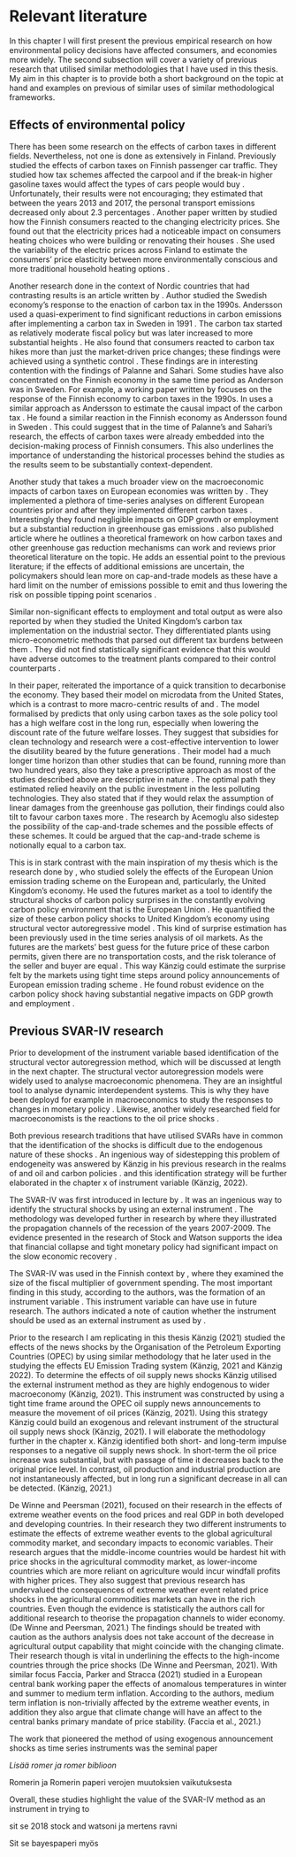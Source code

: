 # Relevant literature {#rellit}

In this chapter I will first present the previous empirical research on how environmental policy decisions have affected consumers, and economies more widely. The second subsection will cover a variety of previous research that utilised similar methodologies that I have used in this thesis. My aim in this chapter is to provide both a short background on the topic at hand and examples on previous of similar uses of similar methodological frameworks.

## Effects of environmental policy {#effects}

There has been some research on the effects of carbon taxes in different fields. Nevertheless, not one is done as extensively in Finland. Previously \citet{palanne2021} studied the effects of carbon taxes on Finnish passenger car traffic. They studied how tax schemes affected the carpool and if the break-in higher gasoline taxes would affect the types of cars people would buy \citep{palanne2021}. Unfortunately, their results were not encouraging; they estimated that between the years 2013 and 2017, the personal transport emissions decreased only about 2.3 percentages \citep{palanne2021}. Another paper written by \citet{sahari2019} studied how the Finnish consumers reacted to the changing electricity prices. She found out that the electricity prices had a noticeable impact on consumers heating choices who were building or renovating their houses \citep{sahari2019}. She used the variability of the electric prices across Finland to estimate the consumers' price elasticity between more environmentally conscious and more traditional household heating options \citep{sahari2019}. 

Another research done in the context of Nordic countries that had contrasting results is an article written by \citet{andersson2019}. Author studied the Swedish economy’s response to the enaction of carbon tax in the 1990s. Andersson used a quasi-experiment to find significant reductions in carbon emissions after implementing a carbon tax in Sweden in 1991 \citep{andersson2019}. The carbon tax started as relatively moderate fiscal policy but was later increased to more substantial heights \citep{andersson2019}. He also found that consumers reacted to carbon tax hikes more than just the market-driven price changes; these findings were achieved using a synthetic control \citep{andersson2019}. These findings are in interesting contention with the findings of Palanne and Sahari. Some studies have also concentrated on the Finnish economy in the same time period as Anderson was in Sweden. For example, a working paper written by \citet{elbaum2021} focuses on the response of the Finnish economy to carbon taxes in the 1990s. In  uses a similar approach as Andersson to estimate the causal impact of the carbon tax \citep{elbaum2021}. He found a similar reaction in the Finnish economy as Andersson found in Sweden \citep{elbaum2021}. This could suggest that in the time of Palanne's and Sahari's research, the effects of carbon taxes were already embedded into the decision-making process of Finnish consumers. This also underlines the importance of understanding the historical processes behind the studies as the results seem to be substantially context-dependent.

Another study that takes a much broader view on the macroeconomic impacts of carbon taxes on European economies was written by \citet{metcalf2020}. They implemented a plethora of time-series analyses on different European countries prior and after they implemented different carbon taxes \citep{metcalf2020}. Interestingly they found negligible impacts on GDP growth or employment but a substantial reduction in greenhouse gas emissions \citep{metcalf2020}. \citet{metcalf2021} also published article where he outlines a theoretical framework on how carbon taxes and other greenhouse gas reduction mechanisms can work and reviews prior theoretical literature on the topic. He adds an essential point to the previous literature; if the effects of additional emissions are uncertain, the policymakers should lean more on cap-and-trade models as these have a hard limit on the number of emissions possible to emit and thus lowering the risk on possible tipping point scenarios \citep{metcalf2021}. 

Similar non-significant effects to employment and total output as \citet{metcalf2020} were also reported by \citet{martin2014} when they studied the United Kingdom’s carbon tax implementation on the industrial sector. They differentiated plants using micro-econometric methods that parsed out different tax burdens between them \citep{martin2014}. They did not find statistically significant evidence that this would have adverse outcomes to the treatment plants compared to their control counterparts \citep{martin2014}.

In their paper, \citet{acemoglu2016} reiterated the importance of a quick transition to decarbonise the economy. They based their model on microdata from the United States, which is a contrast to more macro-centric results of \citet{metcalf2020} and \citet{andersson2019}. The model formalised by \citeauthor{acemoglu2016} predicts that only using carbon taxes as the sole policy tool has a high welfare cost in the long run, especially when lowering the discount rate of the future welfare losses. They suggest that subsidies for clean technology and research were a cost-effective intervention to lower the disutility beared by the future generations \citep{acemoglu2016}. Their model had a much longer time horizon than other studies that can be found, running more than two hundred years, also they take a prescriptive approach as most of the studies described above are descriptive in nature \citep{acemoglu2016}. The optimal path they estimated relied heavily on the public investment in the less polluting technologies. They also stated that if they would relax the assumption of linear damages from the greenhouse gas pollution, their findings could also tilt to favour carbon taxes more \citep{acemoglu2016}. The research by Acemoglu also sidestep the possibility of the cap-and-trade schemes and the possible effects of these schemes. It could be argued that the cap-and-trade scheme is notionally equal to a carbon tax.

This is in stark contrast with the main inspiration of my thesis which is the research done by \citet{kaenzig2022}, who studied solely the effects of the European Union emission trading scheme on the European and, particularly, the United Kingdom’s economy. He used the futures market as a tool to identify the structural shocks of carbon policy surprises in the constantly evolving carbon policy environment that is the European Union \citep{kaenzig2022}. He quantified the size of these carbon policy shocks to United Kingdom’s economy using structural vector autoregressive model \citep{kaenzig2022}. This kind of surprise estimation has been previously used in the time series analysis of oil markets.  As the futures are the markets' best guess for the future price of these carbon permits, given there are no transportation costs, and the risk tolerance of the seller and buyer are equal \citep{nakamura2018}. This way Känzig could estimate the surprise felt by the markets using tight time steps around policy announcements of European emission trading scheme \citep{kaenzig2022}. He found robust evidence on the carbon policy shock having substantial negative impacts on GDP growth and employment \citep{kaenzig2022}.

## Previous SVAR-IV research {#prevsvar}

Prior to development of the instrument variable based identification of the structural vector autoregression method, which will be discussed at length in the next chapter. The structural vector autoregression models were widely used to analyse macroeconomic phenomena. They are an insightful tool to analyse dynamic interdependent systems. This is why they have been deployd for example in macroeconomics to study the responses to changes in monetary policy \citep{wolf2020svar}. Likewise, another widely researched field for macroeconomists is the reactions to the oil price shocks \citep{kilian2009not}. 

Both previous research traditions that have utilised SVARs have in common that the identification of the shocks is difficult due to the endogenous nature of these shocks \citep{kaenzig2021}. An ingenious way of sidestepping this problem of endogeneity was answered by Känzig in his previous research in the realms of and oil and carbon policies \citep{kaenzig2022,kaenzig2021}. and this identification strategy will be further elaborated in the chapter x of instrument variable (Känzig, 2022).

The SVAR-IV was first introduced in lecture by \citet{stock2008s}. It was an ingenious way to identify the structural shocks by using an external instrument \citep{stock2008s}. The methodology was developed further in research by \citet{stock2012disentangling} where they illustrated the propagation channels of the recession of the years 2007-2009. The evidence presented in the research of Stock and Watson supports the idea that financial collapse and tight monetary policy had significant impact on the slow economic recovery \citep{stock2012disentangling}.

The SVAR-IV was used in the Finnish context by \citet{keranen2020identification}, where they examined the size of the fiscal multiplier of government spending. The most important finding in this study, according to the authors, was the formation of an instrument variable \citep{keranen2020identification}. This instrument variable can have use in future research. The authors indicated a note of caution whether the instrument should be used as an external instrument as used by \citet{stock2008s,stock2012disentangling} \citep{keranen2020identification}.

Prior to the research I am replicating in this thesis Känzig (2021) studied the effects of the news shocks by the Organisation of the Petroleum Exporting Countries (OPEC) by using similar methodology that he later used in the studying the effects EU Emission Trading system (Känzig, 2021 and Känzig 2022). To determine the effects of oil supply news shocks Känzig utilised the external instrument method as they are highly endogenous to wider macroeconomy (Känzig, 2021). This instrument was constructed by using a tight time frame around the OPEC oil supply news announcements to measure the movement of oil prices (Känzig, 2021). Using this strategy Känzig could build an exogenous and relevant instrument of the structural oil supply news shock (Känzig, 2021). I will elaborate the methodology further in the chapter x. Känzig identified both short- and long-term impulse responses to a negative oil supply news shock. In short-term the oil price increase was substantial, but with passage of time it decreases back to the original price level. In contrast, oil production and industrial production are not instantaneously affected, but in long run a significant decrease in all can be detected. (Känzig, 2021.)

De Winne and Peersman (2021), focused on their research in the effects of extreme weather events on the food prices and real GDP in both developed and developing countries. In their research they two different instruments to estimate the effects of extreme weather events to the global agricultural commodity market, and secondary impacts to economic variables. Their research argues that the middle-income countries would be hardest hit with price shocks in the agricultural commodity market, as lower-income countries which are more reliant on agriculture would incur windfall profits with higher prices. They also suggest that previous research has undervalued the consequences of extreme weather event related price shocks in the agricultural commodities markets can have in the rich countries. Even though the evidence is statistically the authors call for additional research to theorise the propagation channels to wider economy. (De Winne and Peersman, 2021.) The findings should be treated with caution as the authors analysis does not take account of the decrease in agricultural output capability that might coincide with the changing climate. Their research though is vital in underlining the effects to the high-income countries through the price shocks (De Winne and Peersman, 2021). With similar focus Faccia, Parker and Stracca (2021) studied in a European central bank working paper the effects of anomalous temperatures in winter and summer to medium term inflation. According to the authors, medium term inflation is non-trivially affected by the extreme weather events, in addition they also argue that climate change will have an affect to the central banks primary mandate of price stability. (Faccia et al., 2021.)

The work that pioneered the method of using exogenous announcement shocks as time series instruments was the seminal paper 

*Lisää romer ja romer biblioon*

Romerin ja Romerin paperi verojen muutoksien vaikutuksesta

Overall, these studies highlight the value of the SVAR-IV method as an instrument in trying to 

sit se 2018 stock and watsoni ja mertens ravni

Sit se bayespaperi myös
